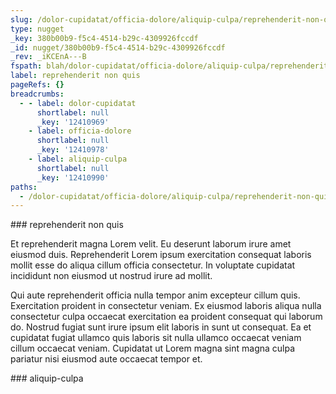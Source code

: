 ```yaml
---
slug: /dolor-cupidatat/officia-dolore/aliquip-culpa/reprehenderit-non-quis
type: nugget
_key: 380b00b9-f5c4-4514-b29c-4309926fccdf
_id: nugget/380b00b9-f5c4-4514-b29c-4309926fccdf
_rev: _iKCEnA---B
fspath: blah/dolor-cupidatat/officia-dolore/aliquip-culpa/reprehenderit-non-quis.md
label: reprehenderit non quis
pageRefs: {}
breadcrumbs:
  - - label: dolor-cupidatat
      shortlabel: null
      _key: '12410969'
    - label: officia-dolore
      shortlabel: null
      _key: '12410978'
    - label: aliquip-culpa
      shortlabel: null
      _key: '12410990'
paths:
  - /dolor-cupidatat/officia-dolore/aliquip-culpa/reprehenderit-non-quis
---
```


<NuggetArea>
<Nugget slug="/dolor-cupidatat/officia-dolore/aliquip-culpa/reprehenderit-non-quis" type="nugget" _key="380b00b9-f5c4-4514-b29c-4309926fccdf" _id="nugget/380b00b9-f5c4-4514-b29c-4309926fccdf" _rev="_iKCEnA---B" fspath="blah/dolor-cupidatat/officia-dolore/aliquip-culpa/reprehenderit-non-quis.md" label="reprehenderit non quis" paths="/dolor-cupidatat/officia-dolore/aliquip-culpa/reprehenderit-non-quis">
<NuggetBody>
### reprehenderit non quis

Et reprehenderit magna Lorem velit. Eu deserunt laborum irure amet eiusmod duis. Reprehenderit Lorem ipsum exercitation consequat laboris mollit esse do aliqua cillum officia consectetur. In voluptate cupidatat incididunt non eiusmod ut nostrud irure ad mollit.

Qui aute reprehenderit officia nulla tempor anim excepteur cillum quis. Exercitation proident in consectetur veniam. Ex eiusmod laboris aliqua nulla consectetur culpa occaecat exercitation ea proident consequat qui laborum do. Nostrud fugiat sunt irure ipsum elit laboris in sunt ut consequat. Ea et cupidatat fugiat ullamco quis laboris sit nulla ullamco occaecat veniam cillum occaecat veniam. Cupidatat ut Lorem magna sint magna culpa pariatur nisi eiusmod aute occaecat tempor et.

</NuggetBody>
<Breadcrumbs>
<Crumbs>
<Crumb _key="12410969" label="dolor-cupidatat" /><Crumb _key="12410978" label="officia-dolore" /><Crumb _key="12410990" label="aliquip-culpa" />
</Crumbs>
</Breadcrumbs>
</Nugget>

<NuggetsInbound>
</NuggetsInbound>
<NuggetsOutbound>
</NuggetsOutbound>
</NuggetArea>
<PassagesInbound>
<Passage direction="inbound" type="passage" _key="12410990" _id="passage/12410990" _rev="_iKCEnA----" label="aliquip-culpa" passage="aliquip-culpa" fspath="blah/dolor-cupidatat/officia-dolore/aliquip-culpa" paths="/dolor-cupidatat/officia-dolore/aliquip-culpa" slug="/dolor-cupidatat/officia-dolore/aliquip-culpa">
<NuggetBody>
### aliquip-culpa

</NuggetBody>
<Breadcrumbs>
<Crumbs>
<Crumb _key="12410969" label="dolor-cupidatat" /><Crumb _key="12410978" label="officia-dolore" />
</Crumbs>
</Breadcrumbs>
</Passage>

</PassagesInbound>
<PassagesOutbound>
</PassagesOutbound>